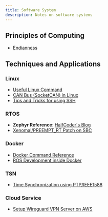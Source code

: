 ```yaml
---
title: Software System
description: Notes on software systems
---
```


## Principles of Computing

* [Endianness](/tech-notes/system/software/endianness)

## Techniques and Applications

### Linux

* [Useful Linux Command](/tech-notes/system/linux/command)
* [CAN Bus (SocketCAN) in Linux](/tech-notes/system/linux/canbus)
* [Tips and Tricks for using SSH](/tech-notes/system/linux/ssh)

### RTOS

* **Zephyr Reference**: [HalfCoder's Blog](https://lgl88911.github.io/)
* [Xenomai/PREEMPT_RT Patch on SBC](/tech-notes/system/hardware)

### Docker

* [Docker Command Reference](/tech-notes/system/application/docker-cmdref)
* [ROS Development inside Docker](/tech-notes/system/application/ros-inside-docker)

### TSN

* [Time Synchronization using PTP/IEEE1588](/tech-notes/system/application/time-sync-using-ptp)

### Cloud Service

* [Setup Wireguard VPN Server on AWS](/tech-notes/system/application/wireguard-on-aws)

